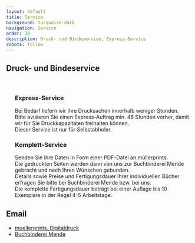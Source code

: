 ```yaml
---
layout: default
title: Service
background: turquoise-dark
navigation: Service
order: 10
description: Druck- und Bindeservice, Express-Service
robots: follow
---
```

<div className="flowing-text">
  <h2> Druck- und Bindeservice</h2>
  <br/>
  <ul>
  <h3>Express-Service</h3>
  Bei Bedarf liefern wir Ihre Drucksachen innerhalb weniger Stunden.
  <br/>Bitte avisieren Sie einen Express-Auftrag min. 48 Stunden vorher, damit wir für Sie Druckkapazitäten freihalten
  können.
  <br/>Dieser Service ist nur für Selbstabholer.

  <h3>Komplett-Service</h3>
  Senden Sie Ihre Daten in Form einer PDF-Datei an müllerprints.
  <br/>Die gedruckten Seiten werden dann von uns zur Buchbinderei Mende gebracht und nach Ihren Wünschen gebunden.
  <br/>Details sowie Preise und Fertigungsdauer Ihrer individuellen Bücher erfragen
  Sie bitte bei Buchbinderei Mende bzw. bei uns.
  <br/>Die komplette Fertigungsdauer beträgt bei einer Auflage bis 10 Exemplare in der Regel 4-5 Arbeitstage.
  </ul>
  <h2>Email</h2>
  <ul>
    <li><a href="mailto:muellerprints@t-online.de">muellerprints. Digitaldruck</a></li>
    <li><a href="mailto:info@buchbinderei-mende.de">Buchbinderei Mende</a></li>
  </ul>
</div>
